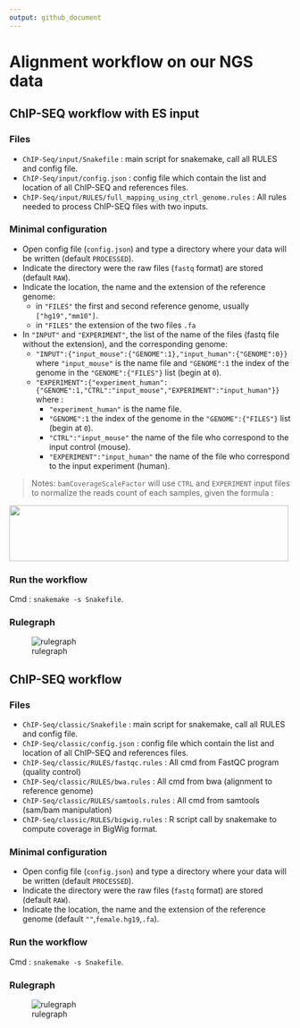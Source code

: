 ```yaml
---
output: github_document
---
```


# Alignment workflow on our NGS data

## ChIP-SEQ workflow with ES input

### Files

* `ChIP-Seq/input/Snakefile` : main script for snakemake, call all RULES and config file.
* `ChIP-Seq/input/config.json` : config file which contain the list and location of all ChIP-SEQ and references files.
* `ChIP-Seq/input/RULES/full_mapping_using_ctrl_genome.rules` : All rules needed to process ChIP-SEQ files with two inputs.

### Minimal configuration

* Open config file (`config.json`) and type a directory where your data will be written (default `PROCESSED`).
* Indicate the directory were the raw files (`fastq` format) are stored (default `RAW`).
* Indicate the location, the name and the extension of the reference genome:
    * in `"FILES"` the first and second reference genome, usually `["hg19","mm10"]`.
    * in `"FILES"` the extension of the two files `.fa`
* In `"INPUT"` and `"EXPERIMENT"`, the list of the name of the files (fastq file without the extension), and the corresponding genome:
    * `"INPUT":{"input_mouse":{"GENOME":1},"input_human":{"GENOME":0}}` where `"input_mouse"` is the name file and `"GENOME":1` the index of the genome in the `"GENOME":{"FILES"}` list (begin at `0`).
    * `"EXPERIMENT":{"experiment_human":{"GENOME":1,"CTRL":"input_mouse","EXPERIMENT":"input_human"}}` where :
        * `"experiment_human"` is the name file.
        * `"GENOME":1` the index of the genome in the `"GENOME":{"FILES"}` list (begin at `0`).
        * `"CTRL":"input_mouse"` the name of the file who correspond to the input control (mouse).
        * `"EXPERIMENT":"input_human"` the name of the file who correspond to the input experiment (human).

>Notes: `bamCoverageScaleFactor` will use `CTRL` and `EXPERIMENT` input files to normalize the reads count of each samples, given the formula : 

<img src="https://render.githubusercontent.com/render/math?math=\frac{(input_{ctrl}\times reads_{exp})}{(input_{exp}\times reads_{ctrl})}"height="100" width="500">

### Run the workflow

Cmd : `snakemake -s Snakefile`.

### Rulegraph

![rulegraph](ChIP-Seq/input/rulegraph.svg)

## ChIP-SEQ workflow

### Files

* `ChIP-Seq/classic/Snakefile` : main script for snakemake, call all RULES and config file.
* `ChIP-Seq/classic/config.json` : config file which contain the list and location of all ChIP-SEQ and references files.
* `ChIP-Seq/classic/RULES/fastqc.rules` : All cmd from FastQC program (quality control)
* `ChIP-Seq/classic/RULES/bwa.rules` : All cmd from bwa (alignment to reference genome)
* `ChIP-Seq/classic/RULES/samtools.rules` : All cmd from samtools (sam/bam manipulation)
* `ChIP-Seq/classic/RULES/bigwig.rules` : R script call by snakemake to compute coverage in BigWig format.

### Minimal configuration

* Open config file (`config.json`) and type a directory where your data will be written (default `PROCESSED`).
* Indicate the directory were the raw files (`fastq` format) are stored (default `RAW`).
* Indicate the location, the name and the extension of the reference genome (default `""`,`female.hg19`,`.fa`).

### Run the workflow

Cmd : `snakemake -s Snakefile`.

### Rulegraph

![rulegraph](ChIP-Seq/classic/rulegraph_chipseq.png)
